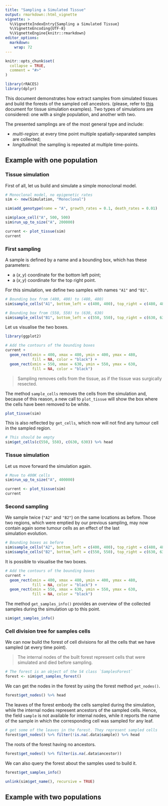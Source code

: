```yaml
---
title: "Sampling a Simulated Tissue"
output: rmarkdown::html_vignette
vignette: >
  %\VignetteIndexEntry{Sampling a Simulated Tissue}
  %\VignetteEncoding{UTF-8}
  %\VignetteEngine{knitr::rmarkdown}
editor_options: 
  markdown: 
    wrap: 72
---
```


```r
knitr::opts_chunk$set(
  collapse = TRUE,
  comment = "#>"
)
```

```r
library(rRACES)
library(dplyr)
```

 
This document demonstrates how extract samples from simulated tissues and 
build the forests of the sampled cell ancestors.
(please, refer to [this](https://caravagnalab.github.io/rRACES/articles/a01_tissue_simulation.html)
document for tissue simulation examples). 
Two types of simulations are considered: one with a single population, and another with two. 

The presented samplings are of the most general type and include:

- *multi-region*: at every time point multiple spatially-separated samples are collected;
- *longitudinal*: the sampling is repeated at multiple time-points.

## Example with one population

### Tissue simulation

First of all, let us build and simulate a simple monoclonal model.

```r
# Monoclonal model, no epigenetic rates
sim <- new(Simulation, "Monoclonal")

sim$add_genotype(name = "A", growth_rates = 0.1, death_rates = 0.01)

sim$place_cell("A", 500, 500)
sim$run_up_to_size("A", 200000)
```

```r
current <- plot_tissue(sim)
current
```

### First sampling

A sample is defined by a name and a bounding box, which has these parameters:

- a $(x,y)$ coordinate for the bottom left point;
- a $(x,y)$ coordinate for the top right point.

For this simulation, we define two samples with names `"A1"` and `"B1"`. 

```r
# Bounding box from (400, 400) to (480, 480)
sim$sample_cells("A1", bottom_left = c(400, 400), top_right = c(480, 480))

# Bounding box from (550, 550) to (630, 630)
sim$sample_cells("B1", bottom_left = c(550, 550), top_right = c(630, 630))
```

Let us visualise the two boxes.

```r
library(ggplot2)

# Add the contours of the bounding boxes
current +
  geom_rect(xmin = 400, xmax = 480, ymin = 400, ymax = 480,
            fill = NA, color = "black") +
  geom_rect(xmin = 550, xmax = 630, ymin = 550, ymax = 630,
            fill = NA, color = "black")
```

> Sampling removes cells from the tissue, as if the tissue was surgically resected.

The method `sample_cells` removes the cells from the simulation and, because of this 
reason, a new call to `plot_tissue` will show the box where the cells have been 
removed to be white.

```r
plot_tissue(sim)
```

This is also reflected by `get_cells`, which now will not find any tumour cell in 
the sampled region.
```r
# This should be empty
sim$get_cells(c(550, 550), c(630, 630)) %>% head
```

### Tissue simulation

Let us move forward the simulation again.

```r
# Move to 400K cells
sim$run_up_to_size("A", 400000)

current <- plot_tissue(sim)
current
```

### Second sampling

We sample twice (`"A2"` and `"B2"`) on the same locations as 
before. Those two regions, which were emptied by our previous sampling,
may now contain again some tumour cells as an effect of the last  
simulation evolution.

```r
# Bounding boxes as before
sim$sample_cells("A2", bottom_left = c(400, 400), top_right = c(480, 480))
sim$sample_cells("B2", bottom_left = c(550, 550), top_right = c(630, 630))
```

It is possible to visualise the two boxes. 
```r
# Add the contours of the bounding boxes
current +
  geom_rect(xmin = 400, xmax = 480, ymin = 400, ymax = 480,
            fill = NA, color = "black") +
  geom_rect(xmin = 550, xmax = 630, ymin = 550, ymax = 630, 
            fill = NA, color = "black")
```

The method `get_samples_info()` provides an overview of the collected samples 
during the simulation up to this point.

```r
sim$get_samples_info()
```

### Cell division tree for samples cells

We can now build the forest of cell divisions for all the cells 
that we have sampled (at every time point).

> The internal nodes of the built forest represent cells that were simulated and died before sampling.

```r
# The forest is an object of the S4 class `SamplesForest`
forest <- sim$get_samples_forest()
```

We can get the nodes in the forest by using the forest method `get_nodes()`.

```r
forest$get_nodes() %>% head
```

The leaves of the forest embody the cells sampled during the
simulation, while the internal nodes represent ancestors of 
the sampled cells.
Hence, the field `sample` is not available for internal nodes, 
while it reports the name of the sample in which the 
corresponding cell was sampled for any leaf. 

```r
# get some of the leaves in the forest. They represent sampled cells
forest$get_nodes() %>% filter(!is.na(.data$sample)) %>% head
```

The roots of the forest having no ancestors.

```r
forest$get_nodes() %>% filter(is.na(.data$ancestor))
```

We can also query the forest about the samples used to build it.

```r
forest$get_samples_info()
```

```r
unlink(sim$get_name(), recursive = TRUE)
```

## Example with two populations
